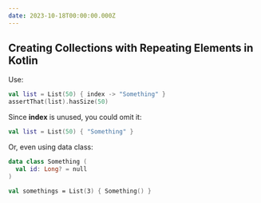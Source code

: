 ```yaml
---
date: 2023-10-18T00:00:00.000Z
---
```


## Creating Collections with Repeating Elements in Kotlin

Use:

```kotlin
val list = List(50) { index -> "Something" }
assertThat(list).hasSize(50)
```

Since **index** is unused, you could omit it:

```kotlin
val list = List(50) { "Something" }
```

Or, even using data class:

```kotlin
data class Something (
  val id: Long? = null
)

val somethings = List(3) { Something() }
```
